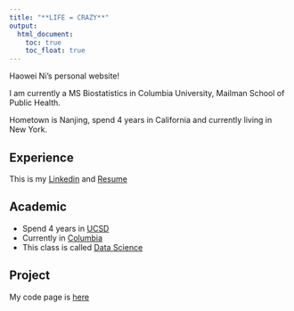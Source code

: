 ```yaml
---
title: "**LIFE = CRAZY**"
output:
  html_document:
    toc: true
    toc_float: true
---
```


</center>

Haowei Ni's personal website! 

I am currently a MS Biostatistics in Columbia University, Mailman School of Public Health. 

Hometown is Nanjing, spend 4 years in California and currently living in New York.
<br />

## Experience
This is my [Linkedin](https://www.linkedin.com/in/haowei-ni-5b9000114/) and [Resume](resume.html)

## Academic
* Spend 4 years in [UCSD](https://ucsd.edu/)
* Currently in [Columbia](https://www.columbia.edu/) 
* This class is called [Data Science](https://p8105.com/)

## Project  
My code page is [here](flex_dashboard.html) 

  




